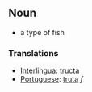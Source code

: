 == Noun ==
* a type of fish
=== Translations ===
* [[Interlingua]]: [[tructa]]
* [[Portuguese]]: [[truta]] ''f''